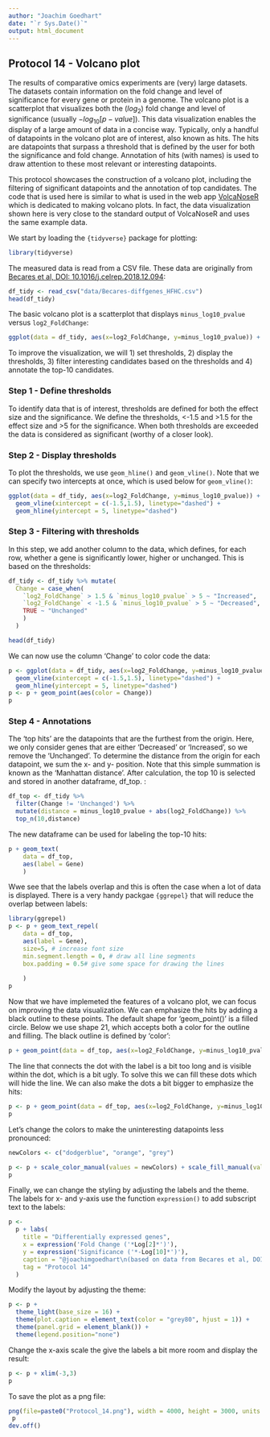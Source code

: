 ```yaml
---
author: "Joachim Goedhart"
date: "`r Sys.Date()`"
output: html_document
---
```


## Protocol 14 - Volcano plot {#protocol-14}

The results of comparative omics experiments are (very) large datasets. The datasets contain information on the fold change and level of significance for every gene or protein in a genome. The volcano plot is a scatterplot that visualizes both the ($log_2$) fold change and level of significance (usually $-log_{10}[p-value]$). This data visualization enables the display of a large amount of data in a concise way. Typically, only a handful of datapoints in the volcano plot are of interest, also known as hits. The hits are datapoints that surpass a threshold that is defined by the user for both the significance and fold change. Annotation of hits (with names) is used to draw attention to these most relevant or interesting datapoints.

This protocol showcases the construction of a volcano plot, including the filtering of significant datapoints and the annotation of top candidates. The code that is used here is similar to what is used in the web app [VolcaNoseR](https://doi.org/10.1038/s41598-020-76603-3) which is dedicated to making volcano plots. In fact, the data visualization shown here is very close to the standard output of VolcaNoseR and uses the same example data.

We start by loading the `{tidyverse}` package for plotting:

```r
library(tidyverse)
```

The measured data is read from a CSV file. These data are originally from [Becares et al, DOI: 10.1016/j.celrep.2018.12.094](https://doi.org/10.1016/j.celrep.2018.12.094):

```r
df_tidy <- read_csv("data/Becares-diffgenes_HFHC.csv")
head(df_tidy)
```

The basic volcano plot is a scatterplot that displays `minus_log10_pvalue` versus `log2_FoldChange`:

```r
ggplot(data = df_tidy, aes(x=log2_FoldChange, y=minus_log10_pvalue)) + geom_point(alpha=0.5)
```

To improve the visualization, we will 1) set thresholds, 2) display the thresholds, 3) filter interesting candidates based on the thresholds and 4) annotate the top-10 candidates. 

### Step 1 - Define thresholds

To identify data that is of interest, thresholds are defined for both the effect size and the significance. We define the thresholds, <-1.5 and >1.5 for the effect size and >5 for the significance. When both thresholds are exceeded the data is considered as significant (worthy of a closer look).

### Step 2 - Display thresholds

To plot the thresholds, we use `geom_hline()` and `geom_vline()`. Note that we can specify two intercepts at once, which is used below for `geom_vline()`:

```r
ggplot(data = df_tidy, aes(x=log2_FoldChange, y=minus_log10_pvalue)) + geom_point() +
  geom_vline(xintercept = c(-1.5,1.5), linetype="dashed") +
  geom_hline(yintercept = 5, linetype="dashed")
```

### Step 3 - Filtering with thresholds

In this step, we add another column to the data, which defines, for each row, whether a gene is significantly lower, higher or unchanged. This is based on the thresholds:

```r
df_tidy <- df_tidy %>% mutate(
  Change = case_when(
    `log2_FoldChange` > 1.5 & `minus_log10_pvalue` > 5 ~ "Increased",
    `log2_FoldChange` < -1.5 & `minus_log10_pvalue` > 5 ~ "Decreased",
    TRUE ~ "Unchanged"
    )
  )

head(df_tidy)
```

We can now use the column 'Change' to color code the data:

```r
p <- ggplot(data = df_tidy, aes(x=log2_FoldChange, y=minus_log10_pvalue)) + 
  geom_vline(xintercept = c(-1.5,1.5), linetype="dashed") +
  geom_hline(yintercept = 5, linetype="dashed")
p <- p + geom_point(aes(color = Change))
p
```

### Step 4 - Annotations

The 'top hits' are the datapoints that are the furthest from the origin. Here, we only consider genes that are either 'Decreased' or 'Increased', so we remove the 'Unchanged'. To determine the distance from the origin for each datapoint, we sum the x- and y- position. Note that this simple summation is known as the 'Manhattan distance'. After calculation, the top 10 is selected and stored in another dataframe, df_top. :

```r
df_top <- df_tidy %>%
  filter(Change != 'Unchanged') %>%
  mutate(distance = minus_log10_pvalue + abs(log2_FoldChange)) %>%
  top_n(10,distance)
```

The new dataframe can be used for labeling the top-10 hits:

```r
p + geom_text(
    data = df_top,
    aes(label = Gene)
    )
```

Wwe see that the labels overlap and this is often the case when a lot of data is displayed. There is a very handy packgae `{ggrepel}` that will reduce the overlap between labels:

```r
library(ggrepel)
p <- p + geom_text_repel(
    data = df_top,
    aes(label = Gene),
    size=5, # increase font size
    min.segment.length = 0, # draw all line segments
    box.padding = 0.5# give some space for drawing the lines
    
    )
p
```

Now that we have implemeted the features of a volcano plot, we can focus on improving the data visualization. We can emphasize the hits by adding a black outline to these points. The default shape for 'geom_point()' is a filled circle. Below we use shape 21, which accepts both a color for the outline and filling. The black outline is defined by 'color':

```r
p + geom_point(data = df_top, aes(x=log2_FoldChange, y=minus_log10_pvalue), shape=21, color='black')
```

The line that connects the dot with the label is a bit too long and is visible within the dot, which is a bit ugly. To solve this we can fill these dots which will hide the line. We can also make the dots a bit bigger to emphasize the hits:

```r
p <- p + geom_point(data = df_top, aes(x=log2_FoldChange, y=minus_log10_pvalue, fill=Change), shape=21, color='black', size=2)
p
```

Let's change the colors to make the uninteresting datapoints less pronounced:

```r
newColors <- c("dodgerblue", "orange", "grey")

p <- p + scale_color_manual(values = newColors) + scale_fill_manual(values = newColors)
p
```
Finally, we can change the styling by adjusting the labels and the theme. The labels for x- and y-axis use the function `expression()` to add subscript text to the labels:

```r
p <-
  p + labs(
    title = "Differentially expressed genes",
    x = expression('Fold Change ('*Log[2]*')'),
    y = expression('Significance ('*-Log[10]*')'),
    caption = "@joachimgoedhart\n(based on data from Becares et al, DOI: 10.1016/j.celrep.2018.12.094)",
    tag = "Protocol 14"
  )
```


Modify the layout by adjusting the theme:

```r
p <- p +
  theme_light(base_size = 16) +
  theme(plot.caption = element_text(color = "grey80", hjust = 1)) +
  theme(panel.grid = element_blank()) +
  theme(legend.position="none")
```

Change the x-axis scale the give the labels a bit more room and display the result:

```r
p <- p + xlim(-3,3)
p
```

To save the plot as a png file:

```r
png(file=paste0("Protocol_14.png"), width = 4000, height = 3000, units = "px", res = 400)
 p
dev.off()
```


